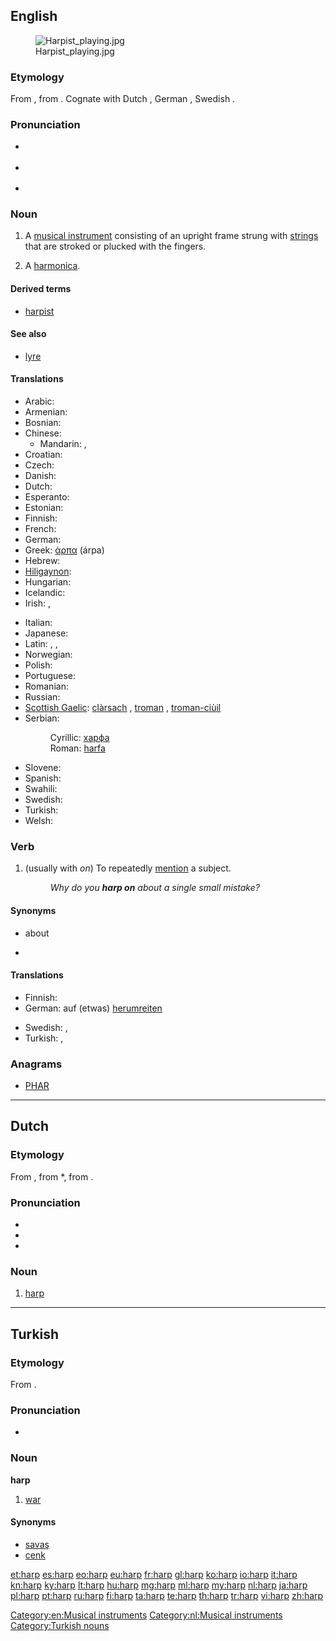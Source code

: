 {{also|Harp}}
==English==
{{wikipedia}}
[[Image:Harpist playing.jpg|thumb]]

===Etymology===
From {{etyl|ang}} {{term|hearpe|lang=ang}}, from {{proto|Germanic|harpōn|lang=en}}. Cognate with Dutch {{term|harp|lang=nl}}, German {{term|Harfe|lang=de}}, Swedish {{term|harpa|lang=sv}}.

===Pronunciation===
* {{a|UK}} {{IPA|/hɑːp/}}
* {{a|US}} {{IPA|/hɑɹp/}}
* {{rhymes|ɑː(r)p}}

===Noun===
{{en-noun}}

# A [[musical instrument]] consisting of an upright frame strung with [[string]]s that are stroked or plucked with the fingers.
# {{colloquial}} A [[harmonica]].

====Derived terms====
* [[harpist]]

====See also====
* [[lyre]]

====Translations====
{{trans-top|musical instrument}}
* Arabic: {{t|ar|قيثارة|f|tr=qiθara|sc=Arab}}
* Armenian: {{t-|hy|տավիղ|tr=taviġ}}
* Bosnian: {{t-|bs|harfa|f}}
* Chinese:
** Mandarin: {{t-|cmn|豎琴|sc=Hani}}, {{t-|cmn|竖琴|tr=shùqín|sc=Hani}}
* Croatian: {{t-|hr|harfa|f}}
* Czech: {{t+|cs|harfa|f}}
* Danish: {{t-|da|harpe}}
* Dutch: {{t+|nl|harp|f}}
* Esperanto: {{t-|eo|harpo|xs=Esperanto}}
* Estonian: {{t|et|harf}}
* Finnish: {{t+|fi|harppu}}
* French: {{t+|fr|harpe|f}}
* German: {{t+|de|Harfe|f}}
* Greek: [[άρπα]] (árpa) {{f}}
* Hebrew: {{t+|he|נבל|alt=נֵבֶל}}
* [[Hiligaynon]]: {{tø|hil|arpa|alt=árpa|xs=Hiligaynon}}
* Hungarian: {{t+|hu|hárfa}}
* Icelandic: {{t+|is|harpa}}
* Irish: {{t|ga|cláirseach|f}}, {{t|ga|cruit|f}}
{{trans-mid}}
* Italian: {{t+|it|arpa|f}}
* Japanese: {{t|ja|ハープ|sc=Jpan}}
* Latin: {{t-|la|sambuca|f}}, {{t-|la|harpa|f}}, {{t-|la|psalterium|n}}
* Norwegian: {{t+|no|harpe|m|f}}
* Polish: {{t+|pl|harfa|f}}
* Portuguese: {{t|pt|harpa|f}}
* Romanian: {{t-|ro|harfă|f}}
* Russian: {{t+|ru|арфа|f|tr=árfa}}
* [[Scottish Gaelic]]: [[clàrsach]] {{f}}, [[troman]] {{m}}, [[troman-ciùil]] {{m}}
* Serbian:
*: Cyrillic: [[харфа#Serbian|харфа]] {{f}}
*: Roman: [[harfa#Serbian|harfa]] {{f}}
* Slovene: {{t+|sl|harfa|f}}
* Spanish: {{t+|es|arpa|f}}
* Swahili: {{t|sw|kinubi}}
* Swedish: {{t+|sv|harpa|c}}
* Turkish: {{t+|tr|arp}}
* Welsh: {{t-|cy|telyn|f|xs=Welsh}}
{{trans-bottom}}

===Verb===
{{en-verb}}

# (usually with ''on'') To repeatedly [[mention]] a subject.
#: ''Why do you '''harp on''' about a single small mistake?''

====Synonyms====
* {{l|en|keep on}} about
* {{l|en|perseverate}}

====Translations====
{{trans-top|to repeatedly mention a subject}}
* Finnish: {{t+|fi|jankuttaa}}
* German: auf (etwas) [[herumreiten]]
{{trans-mid}}
* Swedish: {{t|sv|tjata}}, {{t|sv|älta}}
* Turkish: {{t|tr|ısrarla belirtmek}}, {{qualifier|bir şeyin}} {{t|tr|ısrarla üzerinde durmak}}
{{trans-bottom}}

===Anagrams===
* [[PHAR#English|PHAR]]

[[Category:en:Musical instruments]]

----

==Dutch==
{{wikipedia|lang=nl}}
===Etymology===
From {{etyl|dum|nl}} {{term|harpe|lang=dum}}, from {{etyl|odt|nl}} *{{term||harpa|lang=odt}}, from {{proto|Germanic|harpōn|lang=nl}}.

===Pronunciation===
* {{rhymes|ɑrp|lang=nl}}
* {{audio|Nl-harp.ogg|audio}}
* {{IPA|/hɑrp/|lang=nl}}

===Noun===
{{nl-noun|g=f|g2=m|harpen|harpje}}

# [[#English|harp]]

[[Category:nl:Musical instruments]]

----

==Turkish==

===Etymology===
From {{etyl|ar|tr}}.

===Pronunciation===
* {{IPA|/hɑrp/|lang=tr}}

===Noun===
'''harp'''

# {{dated|lang=tr}} [[war]]

====Synonyms====
* [[savaş]]
* [[cenk]]

[[Category:Turkish nouns]]

[[et:harp]]
[[es:harp]]
[[eo:harp]]
[[eu:harp]]
[[fr:harp]]
[[gl:harp]]
[[ko:harp]]
[[io:harp]]
[[it:harp]]
[[kn:harp]]
[[ky:harp]]
[[lt:harp]]
[[hu:harp]]
[[mg:harp]]
[[ml:harp]]
[[my:harp]]
[[nl:harp]]
[[ja:harp]]
[[pl:harp]]
[[pt:harp]]
[[ru:harp]]
[[fi:harp]]
[[ta:harp]]
[[te:harp]]
[[th:harp]]
[[tr:harp]]
[[vi:harp]]
[[zh:harp]]